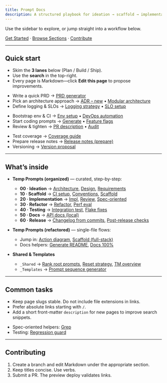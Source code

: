 ```yaml
---
title: Prompt Docs
description: A structured playbook for ideation → scaffold → implementation → refactor → testing → docs → release.
---
```


Use the sidebar to explore, or jump straight into a workflow below.

[Get Started](#quick-start) · [Browse Sections](#whats-inside) · [Contribute](#contributing)

---

## Quick start

<Callout type="tip" title="First time here?">
  <ul>
    <li>Skim the <strong>3 lanes</strong> below (Plan / Build / Ship).</li>
    <li>Use the <strong>search</strong> in the top-right.</li>
    <li>Every page is Markdown—click <strong>Edit this page</strong> to propose improvements.</li>
  </ul>
</Callout>

<Tabs>
  <Tab title="Plan">
    <ul>
      <li>Write a quick PRD → <a href="/temp-prompts-organized/00-ideation/requirements/prd-generator.requirements">PRD generator</a></li>
      <li>Pick an architecture approach → <a href="/temp-prompts-organized/00-ideation/architecture/adr-new.architecture">ADR – new</a> • <a href="/temp-prompts-organized/00-ideation/architecture/modular-architecture.architecture">Modular architecture</a></li>
      <li>Define logging &amp; SLOs → <a href="/temp-prompts-organized/00-ideation/architecture/logging-strategy.architecture">Logging strategy</a> • <a href="/temp-prompts-organized/10-scaffold/ci-setup/slo-setup.ci-setup">SLO setup</a></li>
    </ul>
  </Tab>

  <Tab title="Build">
    <ul>
      <li>Bootstrap env &amp; CI → <a href="/temp-prompts-organized/10-scaffold/ci-setup/env-setup.ci-setup">Env setup</a> • <a href="/temp-prompts-organized/10-scaffold/ci-setup/devops-automation.ci-setup">DevOps automation</a></li>
      <li>Start coding prompts → <a href="/temp-prompts-organized/20-implementation/impl/generate.impl">Generate</a> • <a href="/temp-prompts-organized/20-implementation/impl/feature-flags.impl">Feature flags</a></li>
      <li>Review &amp; tighten → <a href="/temp-prompts-organized/20-implementation/review/pr-desc.review">PR description</a> • <a href="/temp-prompts-organized/20-implementation/review/audit.review">Audit</a></li>
    </ul>
  </Tab>

  <Tab title="Ship">
    <ul>
      <li>Test coverage → <a href="/temp-prompts-organized/40-testing/coverage/guide.coverage">Coverage guide</a></li>
      <li>Prepare release notes → <a href="/temp-prompts-organized/60-release/changelog/release-notes-prepare.changelog">Release notes (prepare)</a></li>
      <li>Versioning → <a href="/temp-prompts-organized/60-release/versioning/version-proposal.versioning">Version proposal</a></li>
    </ul>
  </Tab>
</Tabs>

---

## What’s inside

- **Temp Prompts (organized)** — curated, step-by-step:
  - **00 · Ideation** → <a href="/temp-prompts-organized/00-ideation/architecture/adr-new.architecture">Architecture</a>, <a href="/temp-prompts-organized/00-ideation/design/api-contract.design">Design</a>, <a href="/temp-prompts-organized/00-ideation/requirements/prd-generator.requirements">Requirements</a>
  - **10 · Scaffold** → <a href="/temp-prompts-organized/10-scaffold/ci-setup/devops-automation.ci-setup">CI setup</a>, <a href="/temp-prompts-organized/10-scaffold/conventions/version-control-guide.conventions">Conventions</a>, <a href="/temp-prompts-organized/10-scaffold/scaffold/fullstack.scaffold">Scaffold</a>
  - **20 · Implementation** → <a href="/temp-prompts-organized/20-implementation/impl/commit.impl">Impl</a>, <a href="/temp-prompts-organized/20-implementation/review/review.review">Review</a>, <a href="/temp-prompts-organized/20-implementation/spec-orient/explain-code.spec-orient">Spec-oriented</a>
  - **30 · Refactor** → <a href="/temp-prompts-organized/30-refactor/refactor/refactor-file.refactor">Refactor</a>, <a href="/temp-prompts-organized/30-refactor/perf/model-evaluation.perf">Perf eval</a>
  - **40 · Testing** → <a href="/temp-prompts-organized/40-testing/gen-tests/integration-test.gen-tests">Integration test</a>, <a href="/temp-prompts-organized/40-testing/fix-flakes/explain-failures.fix-flakes">Flake fixes</a>
  - **50 · Docs** → <a href="/temp-prompts-organized/50-docs/api-docs/api-docs-local.api-docs">API docs (local)</a>
  - **60 · Release** → <a href="/temp-prompts-organized/60-release/changelog/from-commits.changelog">Changelog from commits</a>, <a href="/temp-prompts-organized/60-release/post-release-checks/license-report.post-release-checks">Post-release checks</a>

- **Temp Prompts (refactored)** — single-file flows:
  - Jump in: <a href="/temp-prompts-refactored/action-diagram">Action diagram</a>, <a href="/temp-prompts-refactored/scaffold-fullstack">Scaffold (full-stack)</a>
  - Docs helpers: <a href="/temp-prompts-refactored/generate-readme">Generate README</a>, <a href="/temp-prompts-refactored/docs-fulfilled-100">Docs 100%</a>

- **Shared &amp; Templates**
  - <code>_Shared</code> → <a href="/temp-prompts-organized/_shared/rank-root-prompts.shared">Rank root prompts</a>, <a href="/temp-prompts-organized/_shared/reset-strategy.shared">Reset strategy</a>, <a href="/temp-prompts-organized/_shared/tm/overview.tm">TM overview</a>
  - <code>_Templates</code> → <a href="/temp-prompts-organized/_templates/prompt-sequence-generator.templates">Prompt sequence generator</a>

---

## Common tasks

- Keep page slugs stable. Do not include file extensions in links.
- Prefer absolute links starting with <code>/</code>.
- Add a short front-matter <code>description</code> for new pages to improve search snippets.

<Callout type="info" title="Helpful deep links">
  <ul>
    <li>Spec-oriented helpers: <a href="/temp-prompts-organized/20-implementation/spec-orient/grep.spec-orient">Grep</a></li>
    <li>Testing: <a href="/temp-prompts-organized/40-testing/coverage/regression-guard.coverage">Regression guard</a></li>
  </ul>
</Callout>

---

## Contributing

1. Create a branch and edit Markdown under the appropriate section.
2. Keep titles concise. Use verbs.
3. Submit a PR. The preview deploy validates links.
